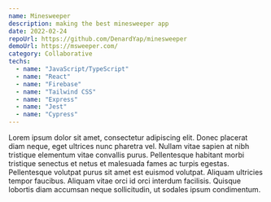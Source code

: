 ```yaml
---
name: Minesweeper
description: making the best minesweeper app
date: 2022-02-24
repoUrl: https://github.com/DenardYap/minesweeper
demoUrl: https://msweeper.com/
category: Collaborative
techs:
  - name: "JavaScript/TypeScript"
  - name: "React"
  - name: "Firebase"
  - name: "Tailwind CSS"
  - name: "Express"
  - name: "Jest"
  - name: "Cypress"
---
```


Lorem ipsum dolor sit amet, consectetur adipiscing elit. Donec placerat diam neque, eget ultrices nunc pharetra vel. Nullam vitae sapien at nibh tristique elementum vitae convallis purus. Pellentesque habitant morbi tristique senectus et netus et malesuada fames ac turpis egestas. Pellentesque volutpat purus sit amet est euismod volutpat. Aliquam ultricies tempor faucibus. Aliquam vitae orci id orci interdum facilisis. Quisque lobortis diam accumsan neque sollicitudin, ut sodales ipsum condimentum.
